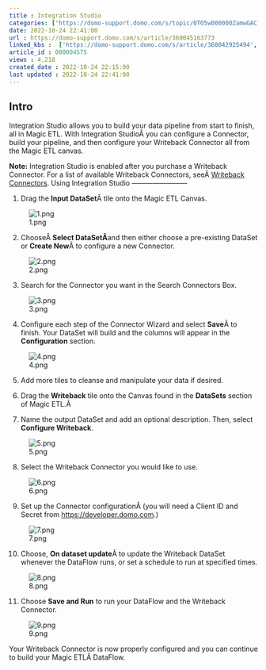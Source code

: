 ```yaml
---
title : Integration Studio
categories: ['https://domo-support.domo.com/s/topic/0TO5w000000ZamwGAC']
date: 2022-10-24 22:41:00
url : https://domo-support.domo.com/s/article/360045163773
linked_kbs :  ['https://domo-support.domo.com/s/article/360042925494', 'https://domo-support.domo.com/s/knowledge-base', 'https://domo-support.domo.com/s/article/360043429953', 'https://domo-support.domo.com/s/article/360043429933', 'https://domo-support.domo.com/s/article/360043429693', 'https://domo-support.domo.com/s/topic/0TO5w000000ZamwGAC', 'https://domo-support.domo.com/s/article/360045163773', 'https://domo-support.domo.com/s/article/360043429913']
article_id : 000004575
views : 4,218
created_date : 2022-10-24 22:15:00
last updated : 2022-10-24 22:41:00
---
```




Intro
-----


Integration Studio allows you to build your data pipeline from start to finish, all in Magic ETL. With Integration StudioÂ you can configure a Connector, build your pipeline, and then configure your Writeback Connector all from the Magic ETL canvas.


**Note:** Integration Studio is enabled after you purchase a Writeback Connector. For a list of available Writeback Connectors, seeÂ [Writeback Connectors](..\..\category\writeback_connectors\index.html "Writeback Connectors").
Using Integration Studio
------------------------


1. Drag the **Input DataSet**Â tile onto the Magic ETL Canvas.


![1.png](1.png)


2. ChooseÂ **Select DataSetÂ**and then either choose a pre-existing DataSet or **Create New**Â to configure a new Connector.


![2.png](2.png)


3. Search for the Connector you want in the Search Connectors Box.


![3.png](3.png)


4. Configure each step of the Connector Wizard and select **Save**Â to finish. Your DataSet will build and the columns will appear in the **Configuration** section.


![4.png](4.png)


5. Add more tiles to cleanse and manipulate your data if desired.


6. Drag the **Writeback** tile onto the Canvas found in the **DataSets** section of Magic ETL.Â 


7. Name the output DataSet and add an optional description. Then, select **Configure Writeback**.


![5.png](5.png)


8. Select the Writeback Connector you would like to use.


![6.png](6.png)


9. Set up the Connector configurationÂ (you will need a Client ID and Secret from [https://developer.domo.com](https://developer.domo.com "https://developer.domo.com").)


![7.png](7.png)


10. Choose, **O****n dataset update**Â to update the Writeback DataSet whenever the DataFlow runs, or set a schedule to run at specified times.


![8.png](8.png)


11. Choose **Save and Run** to run your DataFlow and the Writeback Connector.  
  
![9.png](9.png)


Your Writeback Connector is now properly configured and you can continue to build your Magic ETLÂ DataFlow.